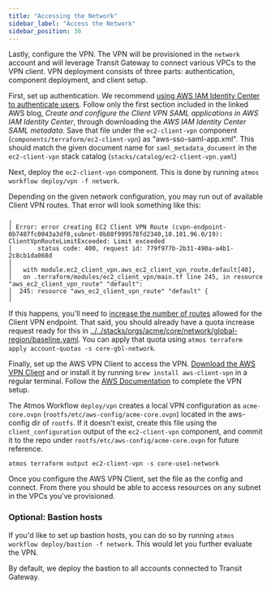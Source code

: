 ```yaml
---
title: "Accessing the Network"
sidebar_label: "Access the Network"
sidebar_position: 30
---
```


Lastly, configure the VPN. The VPN will be provisioned in the `network` account and will leverage Transit Gateway to
connect various VPCs to the VPN client. VPN deployment consists of three parts: authentication, component deployment,
and client setup.

First, set up authentication. We recommend [using AWS IAM Identity Center to authenticate users](https://aws.amazon.com/blogs/security/authenticate-aws-client-vpn-users-with-aws-single-sign-on/). Follow only the first section included in the linked AWS blog, _Create and configure the Client VPN SAML applications in AWS IAM Identity Center_, through downloading the _AWS IAM Identity Center SAML metadata_. Save that file under the `ec2-client-vpn` component (`components/terraform/ec2-client-vpn`) as "aws-sso-saml-app.xml". This should match the given document name for `saml_metadata_document` in the `ec2-client-vpn` stack catalog (`stacks/catalog/ec2-client-vpn.yaml`)

Next, deploy the `ec2-client-vpn` component. This is done by running `atmos workflow deploy/vpn -f network`.

Depending on the given network configuration, you may run out of available Client VPN routes. That error will look something like this:

```
╷
│ Error: error creating EC2 Client VPN Route (cvpn-endpoint-0b7487fc0043a3df0,subnet-0b88f999578fd2340,10.101.96.0/19): ClientVpnRouteLimitExceeded: Limit exceeded
│       status code: 400, request id: 779f977b-2b31-490a-a4b1-2c8cb1da068d
│
│   with module.ec2_client_vpn.aws_ec2_client_vpn_route.default[40],
│   on .terraform/modules/ec2_client_vpn/main.tf line 245, in resource "aws_ec2_client_vpn_route" "default":
│  245: resource "aws_ec2_client_vpn_route" "default" {
│
```

If this happens, you'll need to
[increase the number of routes](https://console.aws.amazon.com/servicequotas/home/services/ec2/quotas/L-401D78F7)
allowed for the Client VPN endpoint. That said, you should already have a quota increase request ready for this in
[../../stacks/orgs/acme/core/network/global-region/baseline.yaml](../../stacks/orgs/acme/core/network/global-region/baseline.yaml).
You can apply that quota using `atmos terraform apply account-quotas -s core-gbl-network`.

Finally, set up the AWS VPN Client to access the VPN. [Download the AWS VPN Client](https://aws.amazon.com/vpn/client-vpn-download/) and or install it by running `brew install aws-client-vpn` in a regular terminal. Follow the
[AWS Documentation](https://docs.aws.amazon.com/vpn/latest/clientvpn-user/connect-aws-client-vpn-connect.html) to complete the VPN setup.

The Atmos Workflow `deploy/vpn` creates a local VPN configuration as `acme-core.ovpn` (`rootfs/etc/aws-config/acme-core.ovpn`) located in the aws-config dir of `rootfs`. If it doesn't exist, create this file using the `client_configuration` output of the `ec2-client-vpn` component, and commit it to the repo under `rootfs/etc/aws-config/acme-core.ovpn` for future reference.

```
atmos terraform output ec2-client-vpn -s core-use1-network
```

Once you configure the AWS VPN Client, set the file as the config and connect. From there you should be able to access resources on any subnet in the VPCs you've provisioned.

### Optional: Bastion hosts

If you'd like to set up bastion hosts, you can do so by running `atmos workflow deploy/bastion -f network`. This would let you further evaluate the VPN.

By default, we deploy the bastion to all accounts connected to Transit Gateway.
